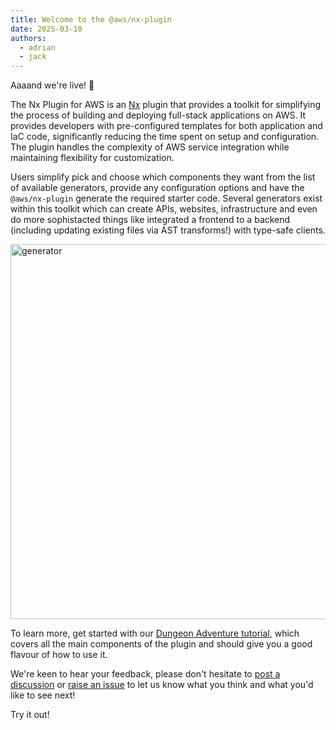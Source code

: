 ```yaml
---
title: Welcome to the @aws/nx-plugin
date: 2025-03-10
authors:
  - adrian
  - jack
---
```


Aaaand we're live! 🚀

The Nx Plugin for AWS is an [Nx](https://nx.dev/) plugin that provides a toolkit for simplifying the process of building and deploying full-stack applications on AWS. It provides developers with pre-configured templates for both application and IaC code, significantly reducing the time spent on setup and configuration. The plugin handles the complexity of AWS service integration while maintaining flexibility for customization.

Users simplify pick and choose which components they want from the list of available generators, provide any configuration options and have the `@aws/nx-plugin` generate the required starter code. Several generators exist within this toolkit which can create APIs, websites, infrastructure and even do more sophistacted things like integrated a frontend to a backend (including updating existing files via AST transforms!) with type-safe clients.

<Image src={websiteGeneratorGif} alt="generator" width="800" height="600" />

To learn more, get started with our [Dungeon Adventure tutorial](/nx-plugin-for-aws/get_started/tutorials/dungeon-game/overview), which covers all the main components of the plugin and should give you a good flavour of how to use it.

We're keen to hear your feedback, please don't hesitate to [post a discussion](https://github.com/awslabs/nx-plugin-for-aws/discussions) or [raise an issue](https://github.com/awslabs/nx-plugin-for-aws/issues) to let us know what you think and what you'd like to see next!

<LinkButton href="/nx-plugin-for-aws/get_started/tutorials/dungeon-game/overview">Try it out!</LinkButton>
